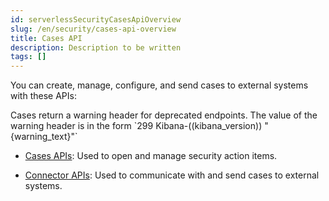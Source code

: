 ```yaml
---
id: serverlessSecurityCasesApiOverview
slug: /en/security/cases-api-overview
title: Cases API
description: Description to be written
tags: []
---
```


<div id="cases-api-overview"></div>

You can create, manage, configure, and send cases to external systems with these APIs:

<DocCallOut title="Note">
Cases return a warning header for deprecated endpoints. The value of the warning header is in the form `299 Kibana-((kibana_version)) "{warning_text}"`
</DocCallOut>

* [Cases APIs](((kibana-ref))/cases-api.html): Used to open and manage security action items.

* [Connector APIs](((kibana-ref))/actions-and-connectors-api.html): Used to communicate with and send cases to external systems.

